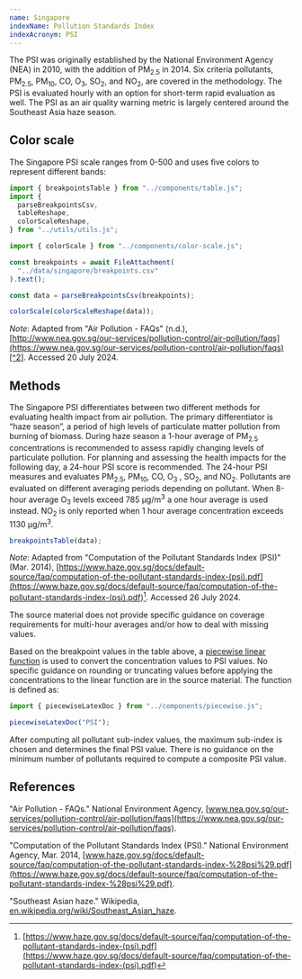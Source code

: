 ```yaml
---
name: Singapore
indexName: Pollution Standards Index
indexAcronym: PSI
---
```


The PSI was originally established by the National Environment Agency (NEA) in 2010, with the addition of PM<sub>2.5</sub> in 2014. Six criteria pollutants, PM<sub>2.5</sub>, PM<sub>10</sub>, CO, O<sub>3</sub>, SO<sub>2</sub>, and NO<sub>2</sub>, are covered in the methodology. The PSI is evaluated hourly with an option for short-term rapid evaluation as well. The PSI as an air quality warning metric is largely centered around the Southeast Asia haze season.

## Color scale


<ColorScaleImg countryCode="SG" />

The Singapore PSI scale ranges from 0-500 and uses five colors to represent different bands:

```js
import { breakpointsTable } from "../components/table.js";
import {
  parseBreakpointsCsv,
  tableReshape,
  colorScaleReshape,
} from "../utils/utils.js";
```

```js
import { colorScale } from "../components/color-scale.js";
```

```js
const breakpoints = await FileAttachment(
  "../data/singapore/breakpoints.csv"
).text();

const data = parseBreakpointsCsv(breakpoints);
```

```js
colorScale(colorScaleReshape(data));
```

_Note_: Adapted from "Air Pollution - FAQs" (n.d.), [http://www.nea.gov.sg/our-services/pollution-control/air-pollution/faqs](https://www.nea.gov.sg/our-services/pollution-control/air-pollution/faqs)[^2]. Accessed 20 July 2024.

## Methods

The Singapore PSI differentiates between two different methods for evaluating health impact from air pollution. The primary differentiator is “haze season”, a period of high levels of particulate matter pollution from burning of biomass. During haze season a 1-hour average of PM<sub>2.5</sub> concentrations is recommended to assess rapidly changing levels of particulate pollution. For planning and assessing the health impacts for the following day, a 24-hour PSI score is recommended. The 24-hour PSI measures and evaluates PM<sub>2.5</sub>, PM<sub>10</sub>, CO, O<sub>3</sub> , SO<sub>2</sub>, and NO<sub>2</sub>. Pollutants are evaluated on different averaging periods depending on pollutant. When 8-hour average O<sub>3</sub> levels exceed 785 µg/m<sup>3</sup> a one hour average is used instead. NO<sub>2</sub> is only reported when 1 hour average concentration exceeds 1130 µg/m<sup>3</sup>.

```js
breakpointsTable(data);
```

_Note_: Adapted from "Computation of the Pollutant Standards Index (PSI)" (Mar. 2014),
[https://www.haze.gov.sg/docs/default-source/faq/computation-of-the-pollutant-standards-index-(psi).pdf](<https://www.haze.gov.sg/docs/default-source/faq/computation-of-the-pollutant-standards-index-(psi).pdf>)[^1]. Accessed 26 July 2024.

<div class="note">
  The source material does not provide specific guidance on coverage
  requirements for multi-hour averages and/or how to deal with missing values.
</div>

Based on the breakpoint values in the table above, a [piecewise linear function](/methods#piecewise-linear-function) is used to convert the concentration values to PSI values. No specific guidance on rounding or truncating values before applying the concentrations to the linear function are in the source material. The function is defined as:

```js
import { piecewiseLatexDoc } from "../components/piecewise.js";
```

```js
piecewiseLatexDoc("PSI");
```

After computing all pollutant sub-index values, the maximum sub-index is chosen and determines the final PSI value. There is no guidance on the minimum number of pollutants required to compute a composite PSI value.

## References

"Air Pollution - FAQs." National Environment Agency, [www.nea.gov.sg/our-services/pollution-control/air-pollution/faqs](https://www.nea.gov.sg/our-services/pollution-control/air-pollution/faqs).

"Computation of the Pollutant Standards Index (PSI)." National Environment Agency, Mar. 2014, [www.haze.gov.sg/docs/default-source/faq/computation-of-the-pollutant-standards-index-%28psi%29.pdf](https://www.haze.gov.sg/docs/default-source/faq/computation-of-the-pollutant-standards-index-%28psi%29.pdf).

"Southeast Asian haze." Wikipedia, [en.wikipedia.org/wiki/Southeast_Asian_haze](https://en.wikipedia.org/wiki/Southeast_Asian_haze).

[^1]: [https://www.haze.gov.sg/docs/default-source/faq/computation-of-the-pollutant-standards-index-(psi).pdf](<https://www.haze.gov.sg/docs/default-source/faq/computation-of-the-pollutant-standards-index-(psi).pdf>)
[^2]: [http://www.nea.gov.sg/our-services/pollution-control/air-pollution/faqs](https://www.nea.gov.sg/our-services/pollution-control/air-pollution/faqs)
